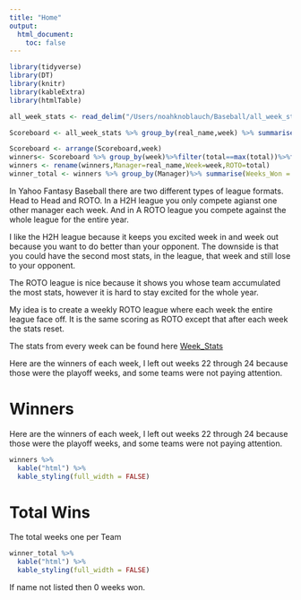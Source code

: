 ```yaml
---
title: "Home"
output:
  html_document:
    toc: false
---
```

```r
library(tidyverse)
library(DT)
library(knitr)
library(kableExtra)
library(htmlTable)

all_week_stats <- read_delim("/Users/noahknoblauch/Baseball/all_week_stats.txt",delim="\t")

Scoreboard <- all_week_stats %>% group_by(real_name,week) %>% summarise(total=sum(roto_points))

Scoreboard <- arrange(Scoreboard,week)
winners<- Scoreboard %>% group_by(week)%>%filter(total==max(total))%>%filter(week!=22,week!=23,week!=24)
winners <- rename(winners,Manager=real_name,Week=week,ROTO=total)
winner_total <- winners %>% group_by(Manager)%>% summarise(Weeks_Won = n())%>% arrange(desc(Weeks_Won))


```



In Yahoo Fantasy Baseball there are two different types of league formats.  Head to Head and ROTO.  In a H2H league you only compete agianst one other manager each week. And in A ROTO league you compete against the whole league for the entire year.

I like the H2H league because it keeps you excited week in and week out because you want to do better than your opponent.  The downside is that you could have the second most stats, in the league, that week and still lose to your opponent.  

The ROTO league is nice because it shows you whose team accumulated the most stats, however it is hard to stay excited for the whole year.


My idea is to create a weekly ROTO league where each week the entire league face off.  It is the same scoring as ROTO except that after each week the stats reset.  

The stats from every week can be found here [Week_Stats](Week_One.html)


Here are the winners of each week, I left out weeks 22 through 24 because those were the playoff weeks, and some teams were not paying attention.



# Winners
Here are the winners of each week, I left out weeks 22 through 24 because those were the playoff weeks, and some teams were not paying attention.

```r
winners %>% 
  kable("html") %>%
  kable_styling(full_width = FALSE)


```



# Total Wins
The total weeks one per Team
```r
winner_total %>% 
  kable("html") %>%
  kable_styling(full_width = FALSE)
```



If name not listed then 0 weeks won.

